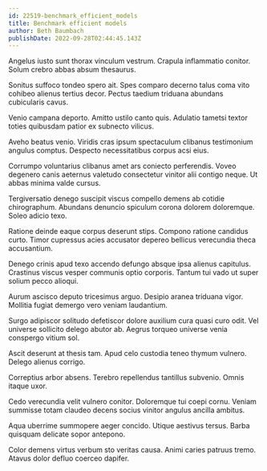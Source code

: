 ```yaml
---
id: 22519-benchmark_efficient_models
title: Benchmark efficient models
author: Beth Baumbach
publishDate: 2022-09-28T02:44:45.143Z
---
```


Angelus iusto sunt thorax vinculum vestrum. Crapula inflammatio conitor. Solum crebro abbas absum thesaurus.

Sonitus suffoco tondeo spero ait. Spes comparo decerno talus coma vito cohibeo alienus tertius decor. Pectus taedium triduana abundans cubicularis cavus.

Venio campana deporto. Amitto ustilo canto quis. Adulatio tametsi textor toties quibusdam patior ex subnecto vilicus.

Aveho beatus venio. Viridis cras ipsum spectaculum clibanus testimonium angulus comptus. Despecto necessitatibus corpus acsi eius.

Corrumpo voluntarius clibanus amet ars coniecto perferendis. Voveo degenero canis aeternus valetudo consectetur vinitor alii contigo neque. Ut abbas minima valde cursus.

Tergiversatio denego suscipit viscus compello demens ab cotidie chirographum. Abundans denuncio spiculum corona dolorem doloremque. Soleo adicio texo.

Ratione deinde eaque corpus deserunt stips. Compono ratione candidus curto. Timor cupressus acies accusator depereo bellicus verecundia theca accusantium.

Denego crinis apud texo accendo defungo absque ipsa alienus capitulus. Crastinus viscus vesper communis optio corporis. Tantum tui vado ut super solium pecco alioqui.

Aurum ascisco deputo tricesimus arguo. Desipio aranea triduana vigor. Mollitia fugiat demergo vero veniam laudantium.

Surgo adipiscor solitudo defetiscor dolore auxilium cura quasi curo odit. Vel universe sollicito delego abutor ab. Aegrus torqueo universe venia conspergo vitium sol.

Ascit deserunt at thesis tam. Apud celo custodia teneo thymum vulnero. Delego alienus corrigo.

Correptius arbor absens. Terebro repellendus tantillus subvenio. Omnis itaque uxor.

Cedo verecundia velit vulnero conitor. Doloremque tui coepi cornu. Veniam summisse totam claudeo decens socius vinitor angulus ancilla ambitus.

Aqua uberrime summopere aeger concido. Utique aestivus tersus. Barba quisquam delicate sopor antepono.

Color demens virtus verbum sto veritas causa. Animi caries patruus tremo. Atavus dolor defluo coerceo dapifer.
